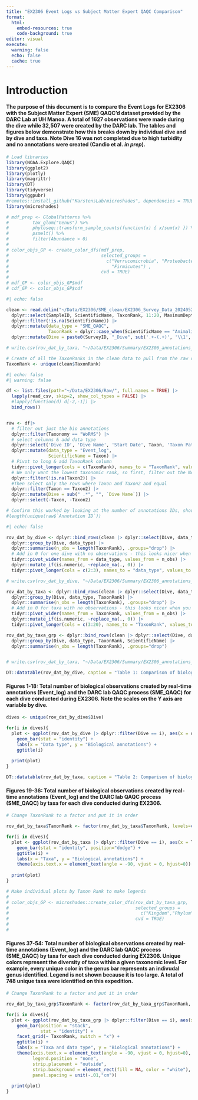 ```yaml
---
title: "EX2306 Event Logs vs Subject Matter Expert QAQC Comparison"
format:
  html:
    embed-resources: true
    code-background: true
editor: visual
execute:
  warning: false
  echo: false
  cache: true
---
```


# Introduction

#### The purpose of this document is to compare the Event Logs for EX2306 with the Subject Matter Expert (SME) QAQC'd dataset provided by the DARC Lab at UH Manoa. A total of 1627 observations were made during the dive while 32,507 were created by the DARC lab. The tables and figures below demonstrate how this breaks down by individual dive and by dive and taxa. Note Dive 16 was not completed due to high turbidity and no annotations were created (Candio et al. *in prep*).

```r
# Load libraries
library(NOAA.Explore.QAQC) 
library(ggplot2)
library(plotly)
library(magrittr)
library(DT)
library(tidyverse)
library(ggpubr)
#remotes::install_github("KarstensLab/microshades", dependencies = TRUE)
library(microshades)

# mdf_prep <- GlobalPatterns %>%
#         tax_glom("Genus") %>%
#         phyloseq::transform_sample_counts(function(x) { x/sum(x) }) %>%
#         psmelt() %>%
#         filter(Abundance > 0)
# 
# color_objs_GP <- create_color_dfs(mdf_prep,
#                                   selected_groups = 
#                                     c("Verrucomicrobia", "Proteobacteria", "Actinobacteria", "Bacteroidetes",
#                                       "Firmicutes") , 
#                                   cvd = TRUE)
# 
# mdf_GP <- color_objs_GP$mdf
# cdf_GP <- color_objs_GP$cdf
```

```r

#| echo: false

clean <- read.delim("~/Data/EX2306/SME_clean/EX2306_Survey_Data_20240528.txt") |>
  dplyr::select(SampleID, ScientificName, TaxonRank, 11:20, MaximumDepthInMeters, ObservationDate, ObservationTime, SurveyID, Station) |>
  dplyr::filter(!is.na(ScientificName)) |>
  dplyr::mutate(data_type = "SME_QAQC",
                TaxonRank = dplyr::case_when(ScientificName == "Animalia" ~ "Kingdom", TRUE ~ TaxonRank)) |> 
  dplyr::mutate(Dive = paste0(SurveyID, "_Dive", sub('.+-(.+)', '\\1', Station)))

# write.csv(rov_dat_by_taxa, "~/Data/EX2306/Summary/EX2306_annotations_by_taxa.csv", row.names = F)

# Create of all the TaxonRanks in the clean data to pull from the raw data below
TaxonRank <- unique(clean$TaxonRank)

```

```r
#| echo: false
#| warning: false

df <- list.files(path="~/Data/EX2306/Raw/", full.names = TRUE) |>
  lapply(read_csv, skip=2, show_col_types = FALSE) |> 
  #lapply(function(d) d[-2,-1]) |>  
  bind_rows() 


raw <- df|>
  # filter out just the bio annotations
  dplyr::filter(Taxonomy == "WoRMS") |>
  # select columns & add data type
  dplyr::select('Dive ID', 'Dive Name', 'Start Date', Taxon, 'Taxon Path', 'Annotation ID', all_of(TaxonRank)) |>
  dplyr::mutate(data_type = "Event_log",
                ScientificName = Taxon) |>
  # Pivot to long & add TaxonRank column
  tidyr::pivot_longer(cols = c(TaxonRank), names_to = "TaxonRank", values_to = "Taxon2") |>
  # We only want the lowest taxonomic rank, so first, filter out the NAs
  dplyr::filter(!is.na(Taxon2)) |>
  #Then select only the rows where Taxon and Taxon2 and equal
  dplyr::filter(Taxon == Taxon2) |> 
  dplyr::mutate(Dive = sub(" .*", "", `Dive Name`)) |>
  dplyr::select(-Taxon, -Taxon2)

# Confirm this worked by looking at the number of annotations IDs, should match number of rows
#length(unique(raw$`Annotation ID`))
```

```r

#| echo: false

rov_dat_by_dive <- dplyr::bind_rows(clean |> dplyr::select(Dive, data_type, TaxonRank), raw |> dplyr::select(Dive, data_type, TaxonRank)) |>
  dplyr::group_by(Dive, data_type) |>
  dplyr::summarise(n_obs = length(TaxonRank), .groups="drop") |>
  # Add in 0 for one dive with no observations - this looks nicer when you plot it
  tidyr::pivot_wider(names_from = data_type, values_from = n_obs) |>
  dplyr::mutate_if(is.numeric, ~replace_na(., 0)) |>
  tidyr::pivot_longer(cols = c(2:3), names_to = "data_type", values_to = "n_obs") 

# write.csv(rov_dat_by_dive, "~/Data/EX2306/Summary/EX2306_annotations_by_dive.csv", row.names = F)

rov_dat_by_taxa <- dplyr::bind_rows(clean |> dplyr::select(Dive, data_type, TaxonRank), raw |> dplyr::select(Dive, data_type, TaxonRank)) |>
  dplyr::group_by(Dive, data_type, TaxonRank) |>
  dplyr::summarise(n_obs = length(TaxonRank), .groups="drop") |>
  # Add in 0 for taxa with no observations - this looks nicer when you plot it
  tidyr::pivot_wider(names_from = TaxonRank, values_from = n_obs) |>
  dplyr::mutate_if(is.numeric, ~replace_na(., 0)) |>
  tidyr::pivot_longer(cols = c(3:20), names_to = "TaxonRank", values_to = "n_obs") 

rov_dat_by_taxa_grp <- dplyr::bind_rows(clean |> dplyr::select(Dive, data_type, TaxonRank, ScientificName), raw |> dplyr::select(Dive, data_type, TaxonRank, ScientificName)) |>
  dplyr::group_by(Dive, data_type, TaxonRank, ScientificName) |>
  dplyr::summarise(n_obs = length(TaxonRank), .groups="drop") 


# write.csv(rov_dat_by_taxa, "~/Data/EX2306/Summary/EX2306_annotations_by_taxa.csv", row.names = F)


```

```r
DT::datatable(rov_dat_by_dive, caption = "Table 1: Comparison of biological observations created by real-time annotations (Event_log) and the DARC lab QAQC process (SME_QAQC) for each dive conducted during EX2306")

```

#### Figures 1-18: Total number of biological observations created by real-time annotations (Event_log) and the DARC lab QAQC process (SME_QAQC) for each dive conducted during EX2306. Note the scales on the Y axis are variable by dive.

```r

dives <- unique(rov_dat_by_dive$Dive)

for(i in dives){
  plot <- ggplot(rov_dat_by_dive |> dplyr::filter(Dive == i), aes(x = data_type, y = n_obs), group = data_type) + 
    geom_bar(stat = "identity") +
    labs(x = "Data type", y = "Biological annotations") +
    ggtitle(i)
  
  print(plot)
}

```

```r
DT::datatable(rov_dat_by_taxa, caption = "Table 2: Comparison of biological observations created by real-time annotations (Event_log) and the DARC lab QAQC process (SME_QAQC) by taxa for each dive conducted during EX2306")

```

#### Figures 19-36: Total number of biological observations created by real-time annotations (Event_log) and the DARC lab QAQC process (SME_QAQC) by taxa for each dive conducted during EX2306.

```r

# Change TaxonRank to a factor and put it in order

rov_dat_by_taxa$TaxonRank <- factor(rov_dat_by_taxa$TaxonRank, levels=c("Kingdom","Phylum", "Subphylum", "Gigaclass", "Superclass", "Class", "Infraclass", "Subclass", "Superorder", "Order", "Suborder" , "Infraorder", "Superfamily", "Family", "Subfamily", "Genus", "Species", "Subspecies"))

for(i in dives){
  plot <- ggplot(rov_dat_by_taxa |> dplyr::filter(Dive == i), aes(x = TaxonRank, y = n_obs, fill = data_type)) + 
    geom_bar(stat = "identity", position="dodge") +
    ggtitle(i) +
    labs(x = "Taxa", y = "Biological annotations") +
    theme(axis.text.x = element_text(angle = -90, vjust = 0, hjust=0))
  
  print(plot)
}
```

```r
# Make individual plots by Taxon Rank to make legends
# 
# color_objs_GP <- microshades::create_color_dfs(rov_dat_by_taxa_grp,
#                                                selected_groups = 
#                                                  c("Kingdom","Phylum", "Subphylum", "Gigaclass", "Superclass", "Class", "Infraclass", "Subclass", "Superorder", "Order", "Suborder" , "Infraorder", "Superfamily", "Family", "Subfamily", "Genus", "Species", "Subspecies"), 
#                                                cvd = TRUE)
# 
# 

```

#### Figures 37-54: Total number of biological observations created by real-time annotations (Event_log) and the DARC lab QAQC process (SME_QAQC) by taxa for each dive conducted during EX2306. Unique colors represent the diversity of taxa within a given taxonomic level. For example, every unique color in the genus bar represents an indivudal genus identified. Legend is not shown because it is too large. A total of 748 unique taxa were identified on this expedition.

```r

# Change TaxonRank to a factor and put it in order

rov_dat_by_taxa_grp$TaxonRank <- factor(rov_dat_by_taxa_grp$TaxonRank, levels=c("Kingdom","Phylum", "Subphylum", "Gigaclass", "Superclass", "Class", "Infraclass", "Subclass", "Superorder", "Order", "Suborder" , "Infraorder", "Superfamily", "Family", "Subfamily", "Genus", "Species", "Subspecies"))

for(i in dives){
  plot <- ggplot(rov_dat_by_taxa_grp |> dplyr::filter(Dive == i), aes(x = data_type, y = n_obs, fill = ScientificName)) + 
    geom_bar(position = "stack",
             stat = "identity") +
    facet_grid(~ TaxonRank, switch = "x") +
    ggtitle(i) +
    labs(x = "Taxa and data type", y = "Biological annotations") +
    theme(axis.text.x = element_text(angle = -90, vjust = 0, hjust=0),
          legend.position = "none",
          strip.placement = "outside",
          strip.background = element_rect(fill = NA, color = "white"),
          panel.spacing = unit(-.01,"cm"))
  
  print(plot)
}
```
